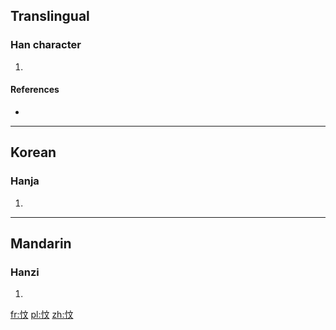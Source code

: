 ==Translingual==

===Han character===
{{Han char|rn=61|rad=心|as=04|sn=7|four=|canj=心卜大 (PYK)}}

# {{defn|Han|sort=心04}}

====References====
* {{Han ref|kx=0377.110|dkj=10351|dj=0704.040|hdz=42278.050|uh=5FDF|ud=24543}}

----

==Korean==

===Hanja===
{{ko-hanja|hangeul=민|eumhun=|rv=min|mr=min|y=min}}

# {{defn|Korean|sort=心04}}

----

==Mandarin==

===Hanzi===
{{cmn-hanzi|pin=[[mín]] ([[min2]])|wg=min<sup>2</sup>}}

# {{defn|Mandarin|sort=心04}}

[[fr:忟]]
[[pl:忟]]
[[zh:忟]]